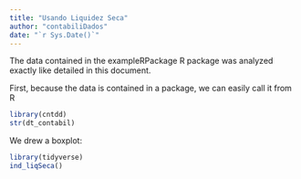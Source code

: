 ```yaml
---
title: "Usando Liquidez Seca"
author: "contabiliDados"
date: "`r Sys.Date()`"
---
```


The data contained in the exampleRPackage R package was analyzed exactly like detailed in this document.

First, because the data is contained in a package, we can easily call it from R

```r
library(cntdd)
str(dt_contabil)
```

We drew a boxplot:

```r
library(tidyverse)
ind_liqSeca()


```

